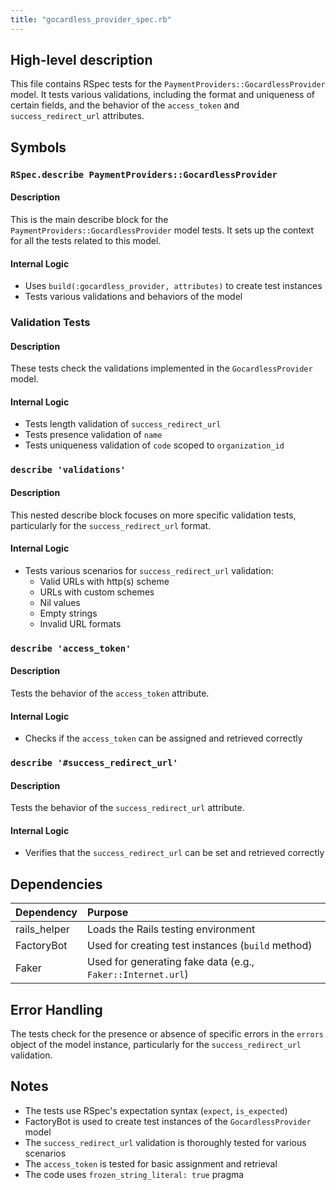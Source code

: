 ```yaml
---
title: "gocardless_provider_spec.rb"
---
```


## High-level description
This file contains RSpec tests for the `PaymentProviders::GocardlessProvider` model. It tests various validations, including the format and uniqueness of certain fields, and the behavior of the `access_token` and `success_redirect_url` attributes.

## Symbols

### `RSpec.describe PaymentProviders::GocardlessProvider`
#### Description
This is the main describe block for the `PaymentProviders::GocardlessProvider` model tests. It sets up the context for all the tests related to this model.

#### Internal Logic
- Uses `build(:gocardless_provider, attributes)` to create test instances
- Tests various validations and behaviors of the model

### Validation Tests
#### Description
These tests check the validations implemented in the `GocardlessProvider` model.

#### Internal Logic
- Tests length validation of `success_redirect_url`
- Tests presence validation of `name`
- Tests uniqueness validation of `code` scoped to `organization_id`

### `describe 'validations'`
#### Description
This nested describe block focuses on more specific validation tests, particularly for the `success_redirect_url` format.

#### Internal Logic
- Tests various scenarios for `success_redirect_url` validation:
  - Valid URLs with http(s) scheme
  - URLs with custom schemes
  - Nil values
  - Empty strings
  - Invalid URL formats

### `describe 'access_token'`
#### Description
Tests the behavior of the `access_token` attribute.

#### Internal Logic
- Checks if the `access_token` can be assigned and retrieved correctly

### `describe '#success_redirect_url'`
#### Description
Tests the behavior of the `success_redirect_url` attribute.

#### Internal Logic
- Verifies that the `success_redirect_url` can be set and retrieved correctly

## Dependencies
| Dependency | Purpose |
|:-----------|:--------|
| rails_helper | Loads the Rails testing environment |
| FactoryBot | Used for creating test instances (`build` method) |
| Faker | Used for generating fake data (e.g., `Faker::Internet.url`) |

## Error Handling
The tests check for the presence or absence of specific errors in the `errors` object of the model instance, particularly for the `success_redirect_url` validation.

## Notes
- The tests use RSpec's expectation syntax (`expect`, `is_expected`)
- FactoryBot is used to create test instances of the `GocardlessProvider` model
- The `success_redirect_url` validation is thoroughly tested for various scenarios
- The `access_token` is tested for basic assignment and retrieval
- The code uses `frozen_string_literal: true` pragma